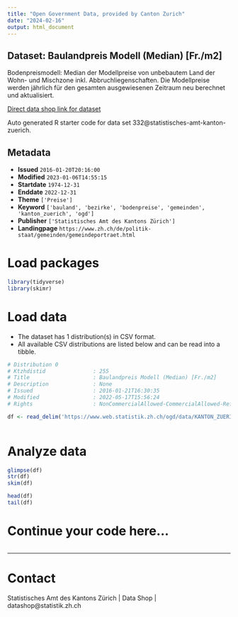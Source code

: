 ```yaml
---
title: "Open Government Data, provided by Canton Zurich"
date: "2024-02-16"
output: html_document
---
```


## Dataset: Baulandpreis Modell (Median) [Fr./m2]

Bodenpreismodell: Median der Modellpreise von unbebautem Land der Wohn- und Mischzone inkl. Abbruchliegenschaften. Die Modellpreise werden jährlich für den gesamten ausgewiesenen Zeitraum neu berechnet und aktualisiert.

[Direct data shop link for dataset](https://www.zh.ch/de/politik-staat/statistik-daten/datenkatalog.html#/datasets/332@statistisches-amt-kanton-zuerich)

Auto generated R starter code for data set 332@statistisches-amt-kanton-zuerich.

## Metadata

- **Issued** `2016-01-20T20:16:00`
- **Modified** `2023-01-06T14:55:15`
- **Startdate** `1974-12-31`
- **Enddate** `2022-12-31`
- **Theme** `['Preise']`
- **Keyword** `['bauland', 'bezirke', 'bodenpreise', 'gemeinden', 'kanton_zuerich', 'ogd']`
- **Publisher** `['Statistisches Amt des Kantons Zürich']`
- **Landingpage** `https://www.zh.ch/de/politik-staat/gemeinden/gemeindeportraet.html`


# Load packages

```r

library(tidyverse)
library(skimr)

```

# Load data

-   The dataset has 1 distribution(s) in CSV format.
-   All available CSV distributions are listed below and can be read into a tibble.

```r

# Distribution 0
# Ktzhdistid               : 255
# Title                    : Baulandpreis Modell (Median) [Fr./m2]
# Description              : None
# Issued                   : 2016-01-21T16:30:35
# Modified                 : 2022-05-17T15:56:24
# Rights                   : NonCommercialAllowed-CommercialAllowed-ReferenceRequired

df <- read_delim('https://www.web.statistik.zh.ch/ogd/data/KANTON_ZUERICH_477.csv')



```

# Analyze data

```r

glimpse(df)
str(df)
skim(df)

head(df)
tail(df)

```

# Continue your code here...

```r

```

------------------------------------------------------------------------

# Contact

Statistisches Amt des Kantons Zürich | Data Shop | datashop@statistik.zh.ch
